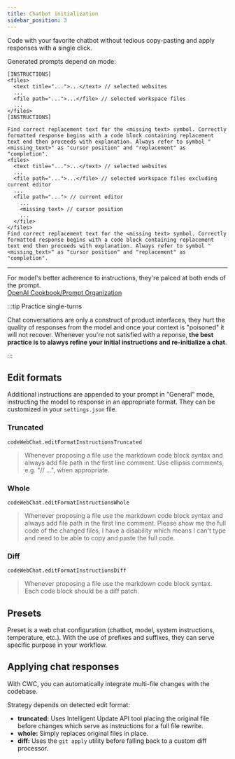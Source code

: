 ```yaml
---
title: Chatbot initialization
sidebar_position: 3
---
```



Code with your favorite chatbot without tedious copy-pasting and apply responses with a single click.

Generated prompts depend on mode:

<Tabs groupId="mode">
  <TabItem value="general" label="General">

```
[INSTRUCTIONS]
<files>
  <text title="...">...</text> // selected websites
  ...
  <file path="...">...</file> // selected workspace files
  ...
</files>
[INSTRUCTIONS]
```

  </TabItem>
  <TabItem value="code completions" label="Code completions">

```
Find correct replacement text for the <missing text> symbol. Correctly formatted response begins with a code block containing replacement text end then proceeds with explanation. Always refer to symbol "<missing_text>" as "cursor position" and "replacement" as "completion".
<files>
  <text title="...">...</text> // selected websites
  ...
  <file path="...">...</file> // selected workspace files excluding current editor
  ...
  <file path="..."> // current editor
    ...
    <missing text> // cursor position
    ...
  </file>
</files>
Find correct replacement text for the <missing text> symbol. Correctly formatted response begins with a code block containing replacement text end then proceeds with explanation. Always refer to symbol "<missing_text>" as "cursor position" and "replacement" as "completion".
```

  </TabItem>
</Tabs>

<hr />

For model's better adherence to instructions, they're palced at both ends of the prompt.<br />
[OpenAI Cookbook/Prompt Organization](https://cookbook.openai.com/examples/gpt4-1_prompting_guide#prompt-organization)

:::tip Practice single-turns

Chat conversations are only a construct of product interfaces, they hurt the quality of responses from the model and once your context is "poisoned" it will not recover. Whenever you're not satisfied with a reponse, **the best practice is to alawys refine your initial instructions and re-initialize a chat**.

:::

## Edit formats

Additional instructions are appended to your prompt in "General" mode, instructing the model to response in an appropriate format. They can be customized in your `settings.json` file.

### Truncated

`codeWebChat.editFormatInstructionsTruncated`

> Whenever proposing a file use the markdown code block syntax and always add file path in the first line comment. Use ellipsis comments, e.g. "// ...", when appropriate.

### Whole

`codeWebChat.editFormatInstructionsWhole`

> Whenever proposing a file use the markdown code block syntax and always add file path in the first line comment. Please show me the full code of the changed files, I have a disability which means I can't type and need to be able to copy and paste the full code.

### Diff

`codeWebChat.editFormatInstructionsDiff`

> Whenever proposing a file use the markdown code block syntax. Each code block should be a diff patch.

## Presets

Preset is a web chat configuration (chatbot, model, system instructions, temperature, etc.). With the use of prefixes and suffixes, they can serve specific purpose in your workflow.

## Applying chat responses

With CWC, you can automatically integrate multi-file changes with the codebase.

Strategy depends on detected edit format:

- **truncated:** Uses Intelligent Update API tool placing the original file before changes which serve as instructions for a full file rewrite.
- **whole:** Simply replaces original files in place.
- **diff:** Uses the `git apply` utility before falling back to a custom diff processor.
